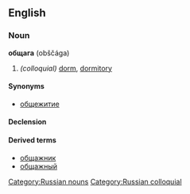 ==English==

===Noun===
'''общага''' (obščága) {{f}}

# ''(colloquial)'' [[dorm]], [[dormitory]]

====Synonyms====
*[[общежитие]]

====Declension====
{{ru-noun|обща́га|обща́ги|иобща́ге|обща́гу|обща́гой|об обща́ге|обща́ги|обща́г|обща́гам|обща́ги|обща́гами|об обща́гах}}

====Derived terms====
*[[общажник]] {{pos n}}
*[[общажный]] {{pos a}}

[[Category:Russian nouns]]
[[Category:Russian colloquial]]